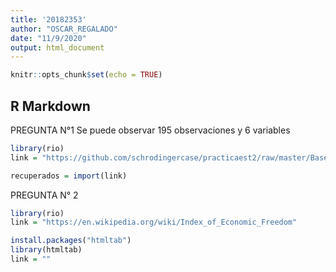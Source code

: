 ```yaml
---
title: '20182353'
author: "OSCAR_REGALADO"
date: "11/9/2020"
output: html_document
---
```


```r
knitr::opts_chunk$set(echo = TRUE)
```

## R Markdown

PREGUNTA N°1
Se puede observar 195 observaciones y 6 variables
```r
library(rio)
link = "https://github.com/schrodingercase/practicaest2/raw/master/Base1.xlsx"

recuperados = import(link)
```

PREGUNTA N° 2

```r
library(rio)
link = "https://en.wikipedia.org/wiki/Index_of_Economic_Freedom"

install.packages("htmltab")
library(htmltab)
link = ""

```

